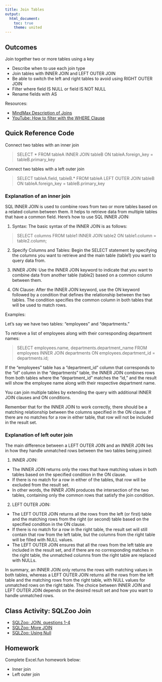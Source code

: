 ```yaml
---
title: Join Tables
output: 
  html_document:
    toc: true
    theme: united
---
```


## Outcomes

Join together two or more tables using a key

- Describe when to use each join type
- Join tables with INNER JOIN and LEFT OUTER JOIN
- Be able to switch the left and right tables to 
  avoid using RIGHT OUTER JOIN
- Filter where field IS NULL or field IS NOT NULL
- Rename fields with AS

Resources:

- [MindMax Description of Joins](https://mindmajix.com/joins-sql-server)
- [YouTube: How to filter with the WHERE Clause](https://www.youtube.com/watch?v=4Uv0o8IBqw0)


## Quick Reference Code

Connect two tables with an inner join

> SELECT * 
> FROM tableA 
> INNER JOIN tableB
> ON tableA.foreign_key = tableB.primary_key


Connect two tables with a left outer join

> SELECT tableA.field, tableB.* 
> FROM tableA 
> LEFT OUTER JOIN tableB
> ON tableA.foreign_key = tableB.primary_key



### Explanation of an inner join

SQL INNER JOIN is used to combine rows from two or more tables based on a related column between them. It helps to retrieve data from multiple tables that have a common field. Here's how to use SQL INNER JOIN:

1. Syntax: The basic syntax of the INNER JOIN is as follows:

>   SELECT columns
>   FROM table1
>   INNER JOIN table2 ON table1.column = table2.column;


2. Specify Columns and Tables: Begin the SELECT statement by specifying the columns you want to retrieve and the main table (table1) you want to query data from.

3. INNER JOIN: Use the INNER JOIN keyword to indicate that you want to combine data from another table (table2) based on a common column between them.

4. ON Clause: After the INNER JOIN keyword, use the ON keyword followed by a condition that defines the relationship between the two tables. The condition specifies the common column in both tables that will be used to match rows.


Examples:

Let's say we have two tables: "employees" and "departments."

To retrieve a list of employees along with their corresponding department names:

>  SELECT employees.name, departments.department_name
>  FROM employees
>  INNER JOIN departments ON employees.department_id = departments.id;


If the "employees" table has a "department_id" column that corresponds to the "id" column in the "departments" table, the INNER JOIN combines rows from both tables where the "department_id" matches the "id," and the result will show the employee name along with their respective department name.

You can join multiple tables by extending the query with additional INNER JOIN clauses and ON conditions.

Remember that for the INNER JOIN to work correctly, there should be a matching relationship between the columns specified in the ON clause. If there are no matches for a row in either table, that row will not be included in the result set.


### Explanation of left outer join

The main difference between a LEFT OUTER JOIN and an INNER JOIN lies in how they handle unmatched rows between the two tables being joined:

1. INNER JOIN:

- The INNER JOIN returns only the rows that have matching values in both tables based on the specified condition in the ON clause.
- If there is no match for a row in either of the tables, that row will be excluded from the result set.
- In other words, the INNER JOIN produces the intersection of the two tables, containing only the common rows that satisfy the join condition.


2. LEFT OUTER JOIN:

- The LEFT OUTER JOIN returns all the rows from the left (or first) table and the matching rows from the right (or second) table based on the specified condition in the ON clause.
- If there is no match for a row in the right table, the result set will still contain that row from the left table, but the columns from the right table will be filled with NULL values.
- The LEFT OUTER JOIN ensures that all the rows from the left table are included in the result set, and if there are no corresponding matches in the right table, the unmatched columns from the right table are replaced with NULLs.

In summary, an INNER JOIN only returns the rows with matching values in both tables, whereas a LEFT OUTER JOIN returns all the rows from the left table and the matching rows from the right table, with NULL values for unmatched rows on the right table. The choice between INNER JOIN and LEFT OUTER JOIN depends on the desired result set and how you want to handle unmatched rows.


## Class Activity: SQLZoo Join 

-	[SQLZoo: JOIN, questions 1-4](https://sqlzoo.net/wiki/The_JOIN_operation)
- [SQLZoo: More JOIN](https://sqlzoo.net/wiki/More_JOIN_operations)
- [SQLZoo: Using Null](https://sqlzoo.net/wiki/Using_Null)


## Homework

Complete Excel.fun homework below:

- Inner join
- Left outer join

